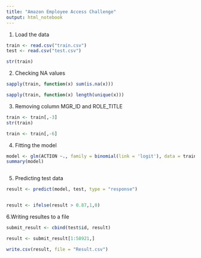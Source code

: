 ```yaml
---
title: "Amazon Employee Access Challenge"
output: html_notebook
---
```



1. Load the data
```r
train <- read.csv("train.csv")
test <- read.csv("test.csv")

str(train)

```


2. Checking NA values
```r
sapply(train, function(x) sum(is.na(x)))

sapply(train, function(x) length(unique(x)))

```

3. Removing column MGR_ID and ROLE_TITLE

```r

train <- train[,-3]
str(train)

train <- train[,-6]

```

4. Fitting the model


```r


model <- glm(ACTION ~., family = binomial(link = 'logit'), data = train)
summary(model)



```


5. Predicting test data
```r
result <- predict(model, test, type = "response")


result <- ifelse(result > 0.87,1,0)

```



6.Writing resultes to a file

```r
submit_result <- cbind(test$id, result)

result <- submit_result[1:58921,]

write.csv(result, file = "Result.csv")
```










